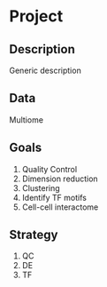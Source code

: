 # Project {.unnumbered}

## Description

Generic description

## Data
Multiome

## Goals

1. Quality Control
2. Dimension reduction
3. Clustering
4. Identify TF motifs
5. Cell-cell interactome

## Strategy

1. QC
2. DE
3. TF